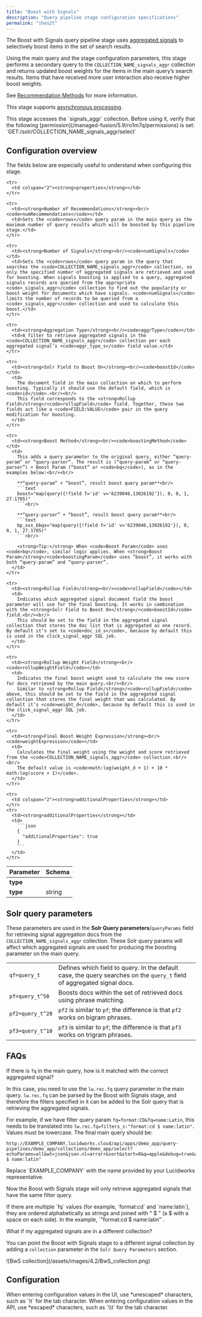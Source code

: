 ```yaml
---
title: "Boost with Signals"
description: "Query pipeline stage configuration specifications"
permalink: "ihes2t"
---
```


The Boost with Signals query pipeline stage uses [aggregated signals](/managed-fusion/5.9/itm6oz/aggregations) to selectively boost items in the set of search results.

Using the main query and the stage configuration parameters, this stage performs a secondary query to the `COLLECTION_NAME_signals_aggr` collection and returns updated boost weights for the items in the main query’s search results. Items that have received more user interaction also receive higher boost weights.

See [Recommendation Methods](/managed-fusion/5.9/l0emoh/methods) for more information.

This stage supports [asynchronous processing](/managed-fusion/5.9/8qf1w6/query-pipelines#async).

<Tip>
This stage accesses the `signals_aggr` collection. Before using it, verify that the following [permission](/managed-fusion/5.9/ro1m7q/permissions) is set:  
`GET:/solr/COLLECTION_NAME_signals_aggr/select`
</Tip>

## Configuration overview

The fields below are especially useful to understand when configuring this stage.

<table class="tableblock frame-all grid-all stretch">
  <thead>
    <tr>
      <th>Parameter</th>
      <th>Schema</th>
    </tr>
  </thead>
  <tbody>
    <tr>
      <td colspan="2"><strong>type</strong></td>
    </tr>
    <tr>
      <td><strong>type</strong></td>
      <td>string</td>
    </tr>

    <tr>
      <td colspan="2"><strong>properties</strong></td>
    </tr>

    <tr>
      <td><strong>Number of Recommendations</strong><br/><code>numRecommendations</code></td>
      <td>Sets the <code>rows</code> query param in the main query as the maximum number of query results which will be boosted by this pipeline stage.</td>
    </tr>

    <tr>
      <td><strong>Number of Signals</strong><br/><code>numSignals</code></td>
      <td>Sets the <code>rows</code> query param in the query that searches the <code>COLLECTION_NAME_signals_aggr</code> collection, so only the specified number of aggregated signals are retrieved and used for boosting. When signals boosting is applied to a query, aggregated signals records are queried from the appropriate <code>_signals_aggr</code> collection to find out the popularity or boost weight for documents which have signals. <code>numSignals</code> limits the number of records to be queried from a <code>_signals_aggr</code> collection and used to calculate this boost.</td>
    </tr>

    <tr>
      <td><strong>Aggregation Type</strong><br/><code>aggrType</code></td>
      <td>A filter to retrieve aggregated signals in the <code>COLLECTION_NAME_signals_aggr</code> collection per each aggregated signal’s <code>aggr_type_s</code> field value.</td>
    </tr>

    <tr>
      <td><strong>Solr Field to Boost On</strong><br/><code>boostId</code></td>
      <td>
        The document field in the main collection on which to perform boosting. Typically it should use the default field, which is <code>id</code>.<br/><br/>
        This field corresponds to the <strong>Rollup Field</strong>/<code>rollupField</code> field. Together, these two fields act like a <code>FIELD:VALUE</code> pair in the query modification for boosting.
      </td>
    </tr>

    <tr>
      <td><strong>Boost Method</strong><br/><code>boostingMethod</code></td>
      <td>
        This adds a query parameter to the original query, either “query-param” or “query-parser”. The result is (“query-param” or “query-parser”) + Boost Param (“boost” or <code>bq</code>), as in the examples below:<br/><br/>

        **“query-param” + “boost”, result boost query param**<br/>
        ```text
        boost="map(query({!field f='id' v='6239046,13026192'}), 0, 0, 1, 27.1705)"
        ```<br/>

        **“query-parser” + “boost”, result boost query param**<br/>
        ```text
        bp_xxx_bbqx="map(query({!field f='id' v='6239046,13026192'}), 0, 0, 1, 27.1705)"
        ```<br/>

        <strong>Tip:</strong> When <code>Boost Param</code> uses <code>bq</code>, similar logic applies. When <strong>Boost Param</strong>/<code>boostingParam</code> uses “boost”, it works with both “query-param” and “query-parser”.
      </td>
    </tr>

    <tr>
      <td><strong>Rollup Field</strong><br/><code>rollupField</code></td>
      <td>
        Indicates which aggregated signal document field the boost parameter will use for the final boosting. It works in combination with the <strong>Solr Field to Boost On</strong>/<code>boostId</code> field.<br/><br/>
        This should be set to the field in the aggregated signal collection that stores the doc list that is aggregated as one record. By default it’s set to <code>doc_id_s</code>, because by default this is used in the click_signal_aggr SQL job.
      </td>
    </tr>

    <tr>
      <td><strong>Rollup Weight Field</strong><br/><code>rollupWeightField</code></td>
      <td>
        Indicates the final boost weight used to calculate the new score for docs retrieved by the main query.<br/><br/>
        Similar to <strong>Rollup Field</strong>/<code>rollupField</code> above, this should be set to the field in the aggregated signal collection that stores the final weight that was calculated. By default it’s <code>weight_d</code>, because by default this is used in the click_signal_aggr SQL job.
      </td>
    </tr>

    <tr>
      <td><strong>Final Boost Weight Expression</strong><br/><code>weightExpression</code></td>
      <td>
        Calculates the final weight using the weight and score retrieved from the <code>COLLECTION_NAME_signals_aggr</code> collection.<br/><br/>
        The default value is <code>math:log(weight_d + 1) + 10 * math:log(score + 1)</code>.
      </td>
    </tr>

    <tr>
      <td colspan="2"><strong>additionalProperties</strong></td>
    </tr>
    <tr>
      <td><strong>additionalProperties</strong></td>
      <td>
        ```json
        {
          "additionalProperties": true
        }
        ```
      </td>
    </tr>
  </tbody>
</table>


## Solr query parameters

These parameters are used in the **Solr Query parameters**/`queryParams` field for retrieving signal aggregation docs from the `COLLECTION_NAME_signals_aggr` collection. These Solr query params will affect which aggregated signals are used for producing the boosting parameter on the main query.

|  |  |
| --- | --- |
| `qf=query_t` | Defines which field to query. In the default case, the query searches on the `query_t` field of aggregated signal docs. |
| `pf=query_t^50` | Boosts docs within the set of retrieved docs using phrase matching. |
| `pf2=query_t^20` | `pf2` is similar to `pf`; the difference is that `pf2` works on bigram phrases. |
| `pf3=query_t^10` | `pf3` is similar to `pf`; the difference is that `pf3` works on trigram phrases. |

## FAQs

If there is `fq` in the main query, how is it matched with the correct aggregated signal?

In this case, you need to use the `lw.rec.fq` query parameter in the main query. `lw.rec.fq` can be parsed by the Boost with Signals stage, and therefore the filters specified in it can be added to the Solr query that is retrieving the aggregated signals.

For example, if we have filter query param `fq=format:CD&fq=name:Latin`, this needs to be translated into `lw.rec.fq=filters_s:"format:cd $ name:latin"`. Values must be lowercase. The final main query should be:

```
http://EXAMPLE_COMPANY.lucidworks.cloud/api/apps/demo_app/query-pipelines/demo_app/collections/demo_app/select?echoParams=all&wt=json&json.nl=arrarr&sort&start=0&q=apple&debug=true&rows=10&lw.rec.fq=filters_s:"format:cd $ name:latin"
```

<Note>
Replace `EXAMPLE_COMPANY` with the name provided by your Lucidworks representative.
</Note>

Now the Boost with Signals stage will only retrieve aggregated signals that have the same filter query.

<Note>
If there are multiple `fq` values (for example, `format:cd` and `name:latin`), they are ordered alphabetically as strings and joined with " $ " (a $ with a space on each side). In the example, `"format:cd $ name:latin"`.
</Note>

What if my aggregated signals are in a different collection?

You can point the Boost with Signals stage to a different signal collection by adding a `collection` parameter in the `Solr Query Parameters` section.

<Frame>![BwS collection](/assets/images/4.2/BwS_collection.png)</Frame>

## Configuration

<Tip>
When entering configuration values in the UI, use *unescaped* characters, such as `\t` for the tab character. When entering configuration values in the API, use *escaped* characters, such as `\\t` for the tab character.
</Tip>


<SchemaParamFields schema={schema}/>